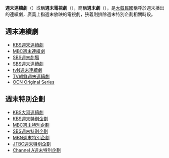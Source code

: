 {{Distinguish|週末連續劇 (朝日電視台)}}
'''週末連續劇'''（{{lang-ko|주말연속극}}）或稱'''週末電視劇'''（{{lang-ko|주말드라마}}），簡稱'''週末劇'''（{{lang-ko|주말극}}），是[[大韓民國|大韓民國]]稱呼於週末播出的連續劇，廣義上指週末放映的電視劇，狹義則排除週末特別企劃相關時段。

== 週末連續劇 ==
* [[KBS週末連續劇|KBS週末連續劇]]
* [[MBC週末連續劇|MBC週末連續劇]]
* [[SBS週末劇場|SBS週末劇場]]
* [[SBS週末連續劇|SBS週末連續劇]]
* [[tvN週末連續劇|tvN週末連續劇]]
* [[TV朝鮮週末連續劇|TV朝鮮週末連續劇]]
* [[OCN_Original_Series#週末電視劇列表|OCN Original Series]]

== 週末特別企劃 ==
* [[KBS大河連續劇|KBS大河連續劇]]
* [[KBS週末特別計劃連續劇|KBS週末特別企劃]]
* [[MBC週末特別計劃連續劇|MBC週末特別企劃]]
* [[SBS週末特別計劃劇|SBS週末特別企劃]]
* [[MBN周末特別企劃劇|MBN週末特別企劃]]
* [[JTBC周末特別企劃連續劇|JTBC週末特別企劃]]
* [[Channel_A周末特別企劃劇|Channel A週末特別企劃]]

{{disambig|cat=五字消歧義}}